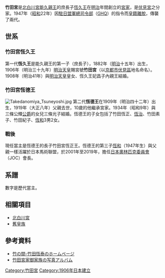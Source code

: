 {{Japanese
|image=Symbol of the Takeda-no-miya.jpg
|japanese=竹田宮
|kana=たけだのみや
|romaji=Takeda no miya}}
'''竹田宮'''是[[北白川宮能久親王|北白川宮能久親王]]的庶長子[[竹田宮恆久王|恆久王]]在[[明治|明治]]年間創立的[[宮家|宮家]]，是[[伏見宮|伏見宮]]之分家。1947年（[[昭和|昭和]]22年）因[[駐日盟軍總司令部|駐日盟軍總司令部]]（[[GHQ|GHQ]]）的指令而[[臣籍降下|皇籍離脫]]，傳襲了兩代。

==世系==
=== 竹田宮恆久王 ===
{{main|竹田宮恆久王}}
第一代'''恆久王'''是能久親王的第一子（庶長子），1882年（[[明治|明治]]十五年）出生，1906年（明治三十九年）[[明治天皇|明治天皇]]賜宮號'''竹田宮'''（以[[京都市|京都市]][[伏見區|伏見區]]地名命名）。1908年（明治41年）與[[明治天皇|明治天皇]]皇女、恆久王妃昌子內親王結婚。

=== 竹田宮恆德王 ===
[[Image:Takedanomiya_Tsuneyoshi.jpg|thumb]]
{{main|竹田宮恆德王}}
第二代'''恆德王'''在1909年（明治四十二年）出生，1919年（大正八年）父親去世，10歲的他繼承宮家。1934年（昭和9年）與三條公輝[[公爵|公爵]]的女兒三條光子結婚。恆德王的子女包括了竹田恆正、[[竹田恆治|恆治]]、竹田素子、竹田紀子、[[竹田恆和|恆和]]3男2女。

=== 戰後 ===
現任當主是恆德王的長子竹田宮恆正王。恆德王的第三子[[竹田恆和|恆和]]（1947年生）與父親一樣活躍於日本馬術聯盟，於2001年至2019年，擔任[[日本奧林匹克委員會|日本奧林匹克委員會]]（JOC）會長。

==系譜==
數字是歷代當主。
<center>
{{familytree/start|style=font: 80% sans-serif;}}
{{familytree|  A  |A=[[北白川宮|北白川宮]]<br>[[北白川宮能久親王|能久親王]]}}
{{familytree| |)|-|-|-|.| |}}
{{familytree|  A  | |  B  |A=<sup>(1)</sup>'''竹田宮'''<br>[[竹田宮恆久王|恆久王]]|B=北白川宮<br>[[北白川宮成久王|成久王]]}}
{{familytree| |)|-|-|-|.| |}}
{{familytree|  A  | |  B  |A=<sup>(2)</sup>[[竹田宮恆德王|恆德王]]|B=[[佐野禮子|禮子]]}}
{{familytree| |)|-|-|-|v|-|-|-|v|-|-|-|v|-|-|-|.| |}}
{{familytree|  A  | |  B  | |  C  | |  D  | |  E  |A=<sup>(3)</sup>[[竹田宮恆正王|恆正王]]|B=[[竹田素子|素子]]|C=[[竹田紀子|紀子]]|D=[[竹田宮恆治王|恆治王]]|E=[https://ja.wikipedia.org/wiki/%E7%AB%B9%E7%94%B0%E6%81%92%E5%92%8C　恆和]}}
{{familytree| |)|-|-|-|.| | | |,|-|-|-|(| | | |)|-|-|-|.| |}}
{{familytree|  A  | |  B  | |  C  | |  D  | |  E  | |  F  |A=[[竹田恆貴|恆貴]]|B=[[竹田浩子|浩子]]|C=[[竹田恆昭|恆昭]]|D=[[竹田恆智|恆智]]|E=[https://ja.wikipedia.org/wiki/%E7%AB%B9%E7%94%B0%E6%81%92%E6%B3%B0　恆泰]|F=[[竹田恆俊|恆俊]]}}
{{familytree/end}}
</center>

== 相關項目 ==
* [[北白川宮|北白川宮]]
* [[舊皇族|舊皇族]]

== 參考資料 ==
* [http://www.takenoma.com/ 竹の間-竹田恆泰のホームページ]
* [https://web.archive.org/web/20120416100948/http://miyake.yaekumo.com/Takeda.html 竹田宮家御家族の写真アルバム]
{{日本宫家}}

[[Category:竹田宮|Category:竹田宮]]
[[Category:1906年日本建立|Category:1906年日本建立]]